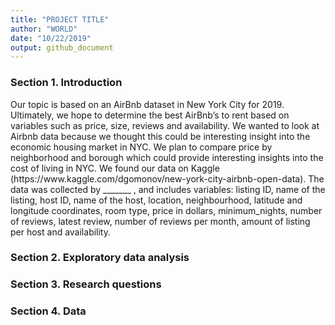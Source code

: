 ```yaml
---
title: "PROJECT TITLE"
author: "WORLD"
date: "10/22/2019"
output: github_document
---
```


### Section 1. Introduction

Our topic is based on an AirBnb dataset in New York City for 2019. Ultimately, we hope to determine the best AirBnb’s to rent based on variables such as price, size, reviews and availability. We wanted to look at Airbnb data because we thought this could be interesting insight into the economic housing market in NYC. We plan to compare price by neighborhood and borough which could provide interesting insights into the cost of living in NYC. We found our data on Kaggle (https://www.kaggle.com/dgomonov/new-york-city-airbnb-open-data). The data was collected by _______ , and includes variables: listing ID, name of the listing, host ID, name of the host, location, neighbourhood, latitude and longitude coordinates, room type, price in dollars, minimum_nights, number of reviews, latest review, number of reviews per month, amount of listing per host and availability.

### Section 2. Exploratory data analysis

### Section 3. Research questions

### Section 4. Data

